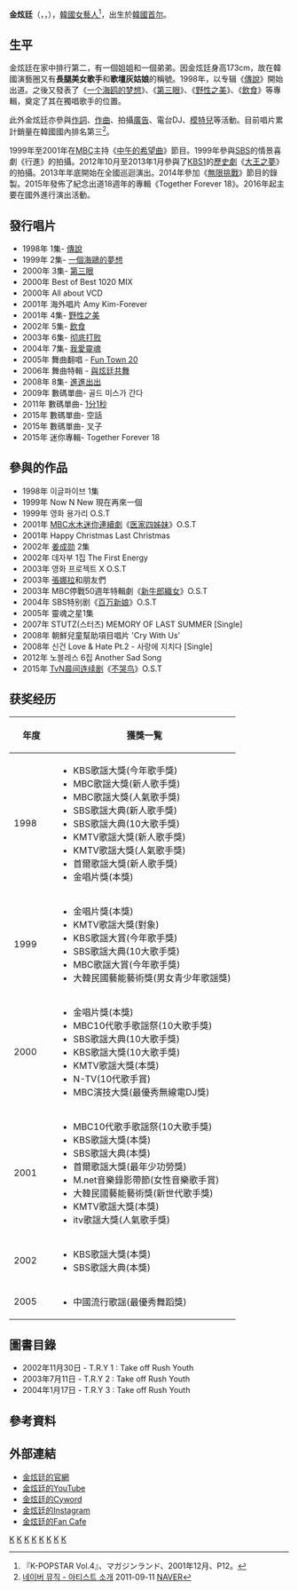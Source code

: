 {{other people|金炫廷}}
{{藝人
| 姓名 = 金炫廷
| 類型 = 女藝人
| 圖片 = 151115김현정.jpg
| 圖片尺寸 =
| 圖片簡介 =
| 本名 = 金炫廷
| 外文名 = 김현정
| 外文 = ko
| 羅馬拼音 = Kim Hyun-jung
| 英文名 = 
| 暱稱 =
| 國籍 = {{KOR}}
| 出生日期={{birth_date_and_age|1976|4|4}}
| 出生地點 = {{KOR}}[[首爾|首爾]]
| 職業 = [[歌手|歌手]]、[[演員|演員]]
| 語言 = [[韓語|韓語]]
| 教育程度 =
| 宗教信仰 =[[新教|新教]]
| 配偶 =
| 兒女 =
| 父母 =
| 音樂類型 = [[流行搖滾|流行搖滾]]、[[新紀元運動|新紀元運動]]
| 演奏樂器 =
| 出身地 = {{KOR}}
| 出道作 = 《Legend》
| 出道日期 = 1998年
| 代表作 = 《Legend》、《The 3rd Eye》、《In And Out》
| 活躍年代 = 1998年至今
| 唱片公司 =
| 經紀公司 =
| 網站 =
| 相關團體 =
| 獎項 =
| IMDb =
}}

{{Korean
|title= 金炫廷
|image=Kim Hyun-Jung (singer) from acrofan.jpg
|hangul= 김현정
|hanja = {{linktext|金|炫|廷}}
|rr = Gim Hyeonjeong
|mr = Kim Hyŏnjŏng
}}

'''金炫廷'''（{{kor|k='''김현정'''|rm='''Kim Hyun Jung'''}}，{{lang-en|'''Kim Hyun Jung'''}}，{{bd|1976年|4月4日}}），[[韓國|韓國]][[女藝人|女藝人]]<ref name="kp4">『K-POPSTAR Vol.4』、マガジンランド、2001年12月、P12。</ref>，出生於[[韓國|韓國]][[首尔|首尔]]。

==生平==
金炫廷在家中排行第二，有一個姐姐和一個弟弟。因金炫廷身高173cm，故在韓國演藝圈又有'''長腿美女歌手'''和'''歌壇灰姑娘'''的稱號。1998年，以专辑《[[傳說_(金炫廷專輯)|傳說]]》開始出道。之後又發表了《[[一个海鸥的梦想|一个海鸥的梦想]]》、《[[第三眼_(金炫廷專輯)|第三眼]]》、《[[野性之美|野性之美]]》、《[[飲食_(金炫廷專輯)|飲食]]》等專輯，奠定了其在獨唱歌手的位置。

此外金炫廷亦參與[[作詞|作詞]]、[[作曲|作曲]]、拍攝[[廣告|廣告]]、電台DJ、[[模特兒|模特兒]]等活動。目前唱片累計銷量在韓國國內排名第三<ref name="김현정">[http://music.naver.com/artist/intro.nhn?artistId=50 네이버 뮤직 - 아티스트 소개] {{Wayback|url=http://music.naver.com/artist/intro.nhn?artistId=50 |date=20190701071310 }} 2011-09-11 [[NAVER|NAVER]]</ref>。

1999年至2001年在[[文化廣播_(韓國)|MBC]]主持《[[中午的希望曲|中午的希望曲]]》節目。1999年參與[[SBS有限公司|SBS]]的情景喜劇《行進》的拍攝。2012年10月至2013年1月參與了[[KBS第1頻道|KBS1]]的[[歷史劇|歷史劇]]《[[大王之夢|大王之夢]]》的拍攝。2013年年底開始在全國巡迴演出。2014年參加《[[無限挑戰|無限挑戰]]》節目的錄製。2015年發佈了紀念出道18週年的專輯《Together Forever 18》。2016年起主要在國外進行演出活動。

== 發行唱片 ==
*1998年 1集- [[傳說_(金炫廷專輯)|傳說]]
*1999年 2集- [[一個海鷗的夢想|一個海鷗的夢想]]
*2000年 3集- [[第三眼_(金炫廷專輯)|第三眼]]
*2000年 Best of Best 1020 MIX
*2000年 All about VCD
*2001年 海外唱片 Amy Kim-Forever
*2001年 4集- [[野性之美|野性之美]]
*2002年 5集- [[飲食_(金炫廷專輯)|飲食]]
*2003年 6集- [[彻底打败|彻底打败]]
*2004年 7集- [[我愛靈魂|我愛靈魂]]
*2005年 舞曲翻唱 - [[Fun_Town_20|Fun Town 20]]
*2006年 舞曲特輯 - [[與炫廷共舞|與炫廷共舞]]
*2008年 8集- [[進進出出|進進出出]]
*2009年 數碼單曲- 골드 미스가 간다
*2011年 數碼單曲- [[1分1秒|1分1秒]]
*2015年 數碼單曲- 空話
*2015年 數碼單曲- 叉子
*2015年 迷你專輯- Together Forever 18

== 參與的作品 ==
*1998年 이글파이브 1集
*1999年 Now N New 現在再來一個
*1999年 영화 용가리 O.S.T
*2001年 [[MBC水木迷你連續劇|MBC水木迷你連續劇]]《[[医家四姊妹|医家四姊妹]]》O.S.T
*2001年 Happy Christmas Last Christmas
*2002年 [[姜成勋|姜成勋]] 2集
*2002年 데자부 1집 The First Energy
*2003年 영화 프로젝트 X O.S.T
*2003年 [[張娜拉|張娜拉]]和朋友們
*2003年 MBC停戰50週年特輯劇《[[新牛郎織女|新牛郎織女]]》O.S.T
*2004年 SBS特别剧《[[百万新娘|百万新娘]]》O.S.T
*2005年 靈魂之星1集
*2007年 STUTZ(스터츠) MEMORY OF LAST SUMMER [Single]
*2008年 朝鮮兒童幫助項目唱片 'Cry With Us'
*2008年 신건 Love & Hate Pt.2 - 사랑에 지치다 [Single]
*2012年 노블레스 6집 Another Sad Song
*2015年 [[TvN晨间连续剧|TvN晨间连续剧]]《[[不哭鸟|不哭鸟]]》O.S.T

==获奖经历==
{| class="wikitable" style="width:40em;"
! style="width:4em;" | 年度
! 獲獎一覧
|-
! 1998
|
* KBS歌謡大獎(今年歌手獎)
* MBC歌謡大獎(新人歌手獎)
* MBC歌謡大獎(人氣歌手獎)
* SBS歌謡大典(新人歌手獎)
* SBS歌謡大典(10大歌手獎)
* KMTV歌謡大獎(新人歌手獎)
* KMTV歌謡大獎(人氣歌手獎)
* 首爾歌謡大獎(新人歌手獎)
* 金唱片獎(本獎)
|-
! 1999
|
* 金唱片獎(本獎)
* KMTV歌謡大獎(對象)
* KBS歌謡大賞(今年歌手獎)
* SBS歌謡大典(10大歌手獎)
* MBC歌謡大賞(今年歌手獎)
* 大韓民國藝能藝術獎(男女青少年歌謡獎)
|-
! 2000
|
* 金唱片獎(本獎)
* MBC10代歌手歌謡祭(10大歌手獎)
* SBS歌謡大典(10大歌手獎)
* KBS歌謡大獎(10大歌手獎)
* KMTV歌謡大獎(本獎)
* N-TV(10代歌手賞)
* MBC演技大獎(最優秀無線電DJ獎)
|-
! 2001
|
* MBC10代歌手歌謡祭(10大歌手獎)
* KBS歌謡大獎(本獎)
* SBS歌謡大典(本獎)
* 首爾歌謡大獎(最年少功勞獎)
* M.net音樂錄影帶節(女性音樂歌手賞)
* 大韓民國藝能藝術獎(新世代歌手獎)
* KMTV歌謡大獎(本獎)
* itv歌謡大獎(人氣歌手獎)
|-
! 2002
|
* KBS歌謡大獎(本獎)
* SBS歌謡大典(本獎)
|-
! 2005
|
* 中國流行歌謡(最優秀舞蹈獎)
|}

==圖書目錄==
*2002年11月30日 - T.R.Y 1 : Take off Rush Youth
*2003年7月11日 - T.R.Y 2 : Take off Rush Youth
*2004年1月17日 - T.R.Y 3 : Take off Rush Youth

==參考資料==
{{reflist}}

==外部連結==
* [http://kimhyunjung.net 金炫廷的官網] {{Wayback|url=http://kimhyunjung.net/ |date=20200403075359 }}
* [https://www.youtube.com/user/khj0604 金炫廷的YouTube] {{Wayback|url=https://www.youtube.com/user/khj0604 |date=20160419165234 }}
* [http://www.cyworld.com/kimzzung 金炫廷的Cyword] {{Wayback|url=http://www.cyworld.com/kimzzung |date=20150923222857 }}
* [https://www.instagram.com/bigmessage.hk/ 金炫廷的Instagram] {{Wayback|url=https://www.instagram.com/bigmessage.hk/ |date=20161118130652 }}
* [http://cafe.daum.net/kkk5601 金炫廷的Fan Cafe] {{Wayback|url=http://cafe.daum.net/kkk5601 |date=20160312042656 }}

{{Authority control}}

[[Category:韓國流行音樂歌手|K]]
[[Category:韓語流行音樂歌手|K]]
[[Category:韓國作曲家|K]]
[[Category:韓國作詞家|K]]
[[Category:韓國廣播主持人|K]]
[[Category:韓國新教徒|K]]
[[Category:首爾特別市出身人物|K]]
[[Category:慶州金氏|K]]